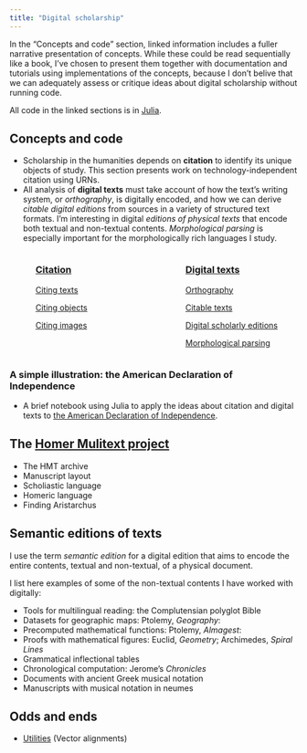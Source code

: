 ```yaml
---
title: "Digital scholarship"
---
```







:::{.callout-important}
In the "Concepts and code" section, linked information includes a fuller narrative presentation of concepts. While these could be read sequentially like a book, I've chosen to present them together with documentation and tutorials using implementations of the concepts, because I don't belive that we can adequately assess or critique ideas about digital scholarship without running code.

All code in the linked sections is in [Julia](../julia/).
:::


## Concepts and code


- Scholarship in the humanities depends on **citation** to identify its unique objects of study. This section presents work on technology-independent citation using URNs.
- All analysis of **digital texts** must take account of how the text's writing system, or *orthography*, is digitally encoded, and how we can derive *citable digital editions* from sources in a variety of structured text formats. I'm interesting in digital *editions of physical texts* that encode both textual and non-textual contents. *Morphological parsing* is especially important for the morphologically rich languages I study.


:::: {.columns}

::: {.column width="5%"}
<!-- empty column to create gap -->
:::



::: {.column width="40%"}
### [Citation](../cite/)



[Citing texts](../cite/urns/cts.qmd)

[Citing objects](../cite/urns/cite2.qmd)

[Citing images](../cite/urns/imgs.qmd)

:::

::: {.column width="5%"}
<!-- empty column to create gap -->
:::

::: {.column width="40%"}
### [Digital texts](../digitexts/)

[Orthography](../digitexts/orthography/)

[Citable texts](../digitexts/editions/)

[Digital scholarly editions](../digitexts/physical/)

[Morphological parsing](../digitexts/parsing/)





:::



::::


### A simple illustration: the American Declaration of Independence

- A brief notebook using Julia to apply the ideas about citation and digital texts to [the American Declaration of Independence](../walkthrough/).

##  The [Homer Mulitext project](../hmt/)


- The HMT archive
- Manuscript layout
- Scholiastic language 
- Homeric language
- Finding Aristarchus


## Semantic editions of texts


I use the term *semantic edition* for a digital edition that aims to encode the entire contents, textual and non-textual, of a physical document.

I list here examples of some of the non-textual contents I have worked with digitally:

- Tools for multilingual reading: the Complutensian polyglot Bible
- Datasets for geographic maps: Ptolemy, *Geography*: 
- Precomputed mathematical functions: Ptolemy, *Almagest*: 
- Proofs with mathematical figures: Euclid, *Geometry*; Archimedes, *Spiral Lines*
- Grammatical inflectional tables
- Chronological computation: Jerome's *Chronicles*
- Documents with ancient Greek musical notation
- Manuscripts with musical notation in neumes


## Odds and ends




- [Utilities](../utils/) (Vector alignments)

